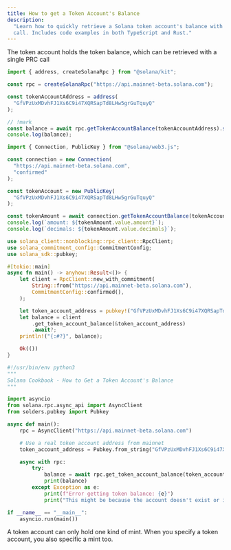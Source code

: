 ```yaml
---
title: How to get a Token Account's Balance
description:
  "Learn how to quickly retrieve a Solana token account's balance with a single
  call. Includes code examples in both TypeScript and Rust."
---
```


The token account holds the token balance, which can be retrieved with a single
PRC call

<CodeTabs storage="cookbook" flags="r">

```typescript !! title="Kit"
import { address, createSolanaRpc } from "@solana/kit";

const rpc = createSolanaRpc("https://api.mainnet-beta.solana.com");

const tokenAccountAddress = address(
  "GfVPzUxMDvhFJ1Xs6C9i47XQRSapTd8LHw5grGuTquyQ"
);

// !mark
const balance = await rpc.getTokenAccountBalance(tokenAccountAddress).send();
console.log(balance);
```

```typescript !! title="Legacy"
import { Connection, PublicKey } from "@solana/web3.js";

const connection = new Connection(
  "https://api.mainnet-beta.solana.com",
  "confirmed"
);

const tokenAccount = new PublicKey(
  "GfVPzUxMDvhFJ1Xs6C9i47XQRSapTd8LHw5grGuTquyQ"
);

const tokenAmount = await connection.getTokenAccountBalance(tokenAccount);
console.log(`amount: ${tokenAmount.value.amount}`);
console.log(`decimals: ${tokenAmount.value.decimals}`);
```

```rust !! title="Rust"
use solana_client::nonblocking::rpc_client::RpcClient;
use solana_commitment_config::CommitmentConfig;
use solana_sdk::pubkey;

#[tokio::main]
async fn main() -> anyhow::Result<()> {
    let client = RpcClient::new_with_commitment(
        String::from("https://api.mainnet-beta.solana.com"),
        CommitmentConfig::confirmed(),
    );

    let token_account_address = pubkey!("GfVPzUxMDvhFJ1Xs6C9i47XQRSapTd8LHw5grGuTquyQ");
    let balance = client
        .get_token_account_balance(&token_account_address)
        .await?;
    println!("{:#?}", balance);

    Ok(())
}

```

```py !! title="Python"
#!/usr/bin/env python3
"""
Solana Cookbook - How to Get a Token Account's Balance
"""

import asyncio
from solana.rpc.async_api import AsyncClient
from solders.pubkey import Pubkey

async def main():
    rpc = AsyncClient("https://api.mainnet-beta.solana.com")

    # Use a real token account address from mainnet
    token_account_address = Pubkey.from_string("GfVPzUxMDvhFJ1Xs6C9i47XQRSapTd8LHw5grGuTquyQ")

    async with rpc:
        try:
            balance = await rpc.get_token_account_balance(token_account_address)
            print(balance)
        except Exception as e:
            print(f"Error getting token balance: {e}")
            print("This might be because the account doesn't exist or isn't a token account")

if __name__ == "__main__":
    asyncio.run(main())
```

</CodeTabs>

<Callout type="info">
  A token account can only hold one kind of mint. When you specify a token
  account, you also specific a mint too.
</Callout>
